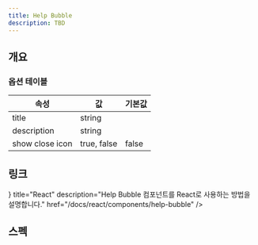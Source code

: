 ```yaml
---
title: Help Bubble
description: TBD
---
```


## 개요

### 옵션 테이블

| 속성            | 값          | 기본값 |
| --------------- | ----------- | ------ |
| title           | string      |        |
| description     | string      |        |
| show close icon | true, false | false  |

## 링크

<Cards>
  <Card
    icon={<AtomIcon />}
    title="React"
    description="Help Bubble 컴포넌트를 React로 사용하는 방법을 설명합니다."
    href="/docs/react/components/help-bubble"
  />
</Cards>

## 스펙

<ComponentSpecBlock id="help-bubble" />
